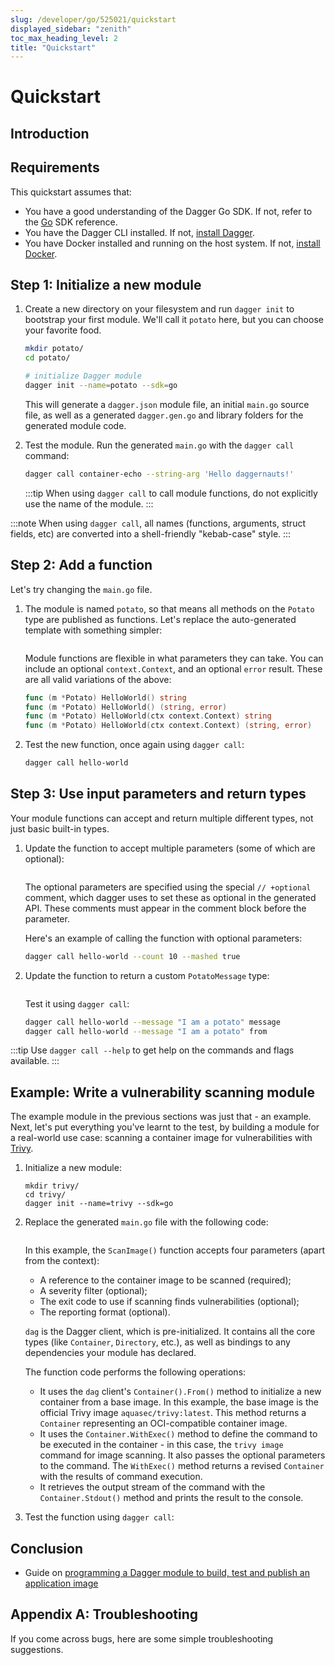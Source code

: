 ```yaml
---
slug: /developer/go/525021/quickstart
displayed_sidebar: "zenith"
toc_max_heading_level: 2
title: "Quickstart"
---
```



# Quickstart

<PartialExperimentalDocs />

## Introduction

<PartialDeveloperQuickstartIntroduction />

## Requirements

This quickstart assumes that:

- You have a good understanding of the Dagger Go SDK. If not, refer to the [Go](https://pkg.go.dev/dagger.io/dagger) SDK reference.
- You have the Dagger CLI installed. If not, [install Dagger](../../user/329058-install.mdx).
- You have Docker installed and running on the host system. If not, [install Docker](https://docs.docker.com/engine/install/).

## Step 1: Initialize a new module

1. Create a new directory on your filesystem and run `dagger init` to bootstrap your first module. We'll call it `potato` here, but you can choose your favorite food.

    ```sh
    mkdir potato/
    cd potato/

    # initialize Dagger module
    dagger init --name=potato --sdk=go
    ```

    This will generate a `dagger.json` module file, an initial `main.go` source file, as well as a generated `dagger.gen.go` and library folders for the generated module code.

1. Test the module. Run the generated `main.go` with the `dagger call` command:

    ```sh
    dagger call container-echo --string-arg 'Hello daggernauts!'
    ```

    :::tip
    When using `dagger call` to call module functions, do not explicitly use the name of the module.
    :::

:::note
When using `dagger call`, all names (functions, arguments, struct fields, etc) are converted into a shell-friendly "kebab-case" style.
:::

## Step 2: Add a function

Let's try changing the `main.go` file.

1. The module is named `potato`, so that means all methods on the `Potato` type are published as functions. Let's replace the auto-generated template with something simpler:

    ```go file=./snippets/quickstart/step2/main.go
    ```

    Module functions are flexible in what parameters they can take. You can include
    an optional `context.Context`, and an optional `error` result. These are all
    valid variations of the above:

    ```go
    func (m *Potato) HelloWorld() string
    func (m *Potato) HelloWorld() (string, error)
    func (m *Potato) HelloWorld(ctx context.Context) string
    func (m *Potato) HelloWorld(ctx context.Context) (string, error)
    ```

1. Test the new function, once again using `dagger call`:

    ```sh
    dagger call hello-world
    ```

## Step 3: Use input parameters and return types

Your module functions can accept and return multiple different types, not just basic built-in types.

1. Update the function to accept multiple parameters (some of which are optional):

    ```go file=./snippets/quickstart/step3a/main.go
    ```

    The optional parameters are specified using the special `// +optional` comment, which dagger uses to set these as optional in the generated API. These comments must appear in the comment block before the parameter.

    Here's an example of calling the function with optional parameters:

    ```sh
    dagger call hello-world --count 10 --mashed true
    ```

1. Update the function to return a custom `PotatoMessage` type:

    ```go file=./snippets/quickstart/step3b/main.go
    ```

    Test it using `dagger call`:

    ```sh
    dagger call hello-world --message "I am a potato" message
    dagger call hello-world --message "I am a potato" from
    ```

:::tip
Use `dagger call --help` to get help on the commands and flags available.
:::

## Example: Write a vulnerability scanning module

The example module in the previous sections was just that - an example. Next, let's put everything you've learnt to the test, by building a module for a real-world use case: scanning a container image for vulnerabilities with [Trivy](https://trivy.dev/).

1. Initialize a new module:

    ```shell
    mkdir trivy/
    cd trivy/
    dagger init --name=trivy --sdk=go
    ```

1. Replace the generated `main.go` file with the following code:

    ```go file=./snippets/quickstart/trivy/main.go
    ```

    In this example, the `ScanImage()` function accepts four parameters (apart from the context):
      - A reference to the container image to be scanned (required);
      - A severity filter (optional);
      - The exit code to use if scanning finds vulnerabilities (optional);
      - The reporting format (optional).

    `dag` is the Dagger client, which is pre-initialized. It contains all the core types (like `Container`, `Directory`, etc.), as well as bindings to any dependencies your module has declared.

    The function code performs the following operations:
      - It uses the `dag` client's `Container().From()` method to initialize a new container from a base image. In this example, the base image is the official Trivy image `aquasec/trivy:latest`. This method returns a `Container` representing an OCI-compatible container image.
      - It uses the `Container.WithExec()` method to define the command to be executed in the container - in this case, the `trivy image` command for image scanning. It also passes the optional parameters to the command. The `WithExec()` method returns a revised `Container` with the results of command execution.
      - It retrieves the output stream of the command with the `Container.Stdout()` method and prints the result to the console.

1. Test the function using `dagger call`:

    <PartialDeveloperQuickstartTrivyTest />

## Conclusion

<PartialDeveloperQuickstartConclusion />

- Guide on [programming a Dagger module to build, test and publish an application image](./457202-test-build-publish.mdx)

## Appendix A: Troubleshooting

If you come across bugs, here are some simple troubleshooting suggestions.

<PartialDeveloperTroubleshooting />
